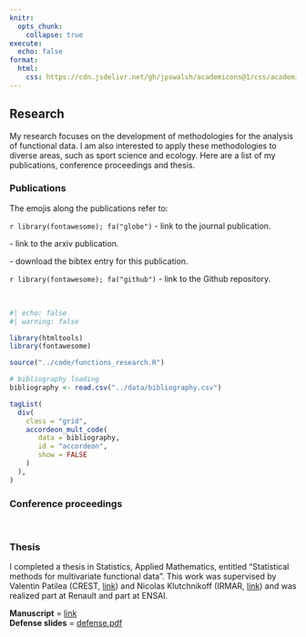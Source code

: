 ```yaml
---
knitr:
  opts_chunk: 
    collapse: true
execute: 
  echo: false
format: 
  html: 
    css: https://cdn.jsdelivr.net/gh/jpswalsh/academicons@1/css/academicons.min.css
---
```


## Research

My research focuses on the development of methodologies for the analysis of functional data. I am also interested to apply these methodologies to diverse areas, such as sport science and ecology. Here are a list of my publications, conference proceedings and thesis.


### Publications

The emojis along the publications refer to:

`r library(fontawesome); fa("globe")` - link to the journal publication.

<i class="ai ai-arxiv"></i> - link to the arxiv publication.

<i class="ai ai-zotero"></i> - download the bibtex entry for this publication.

`r library(fontawesome); fa("github")` - link to the Github repository.

<br>

```r
#| echo: false
#| warning: false

library(htmltools)
library(fontawesome)

source("../code/functions_research.R")

# bibliography loading
bibliography <- read.csv("../data/bibliography.csv")

tagList(
  div(
    class = "grid",
    accordeon_mult_code(
       data = bibliography,
       id = "accordeon", 
       show = FALSE
    )
  ),
)
```

### Conference proceedings

<br>

### Thesis

I completed a thesis in Statistics, Applied Mathematics, entitled "Statistical methods for multivariate functional data". This work was supervised by Valentin Patilea (CREST, <a href="http://ensai.fr/equipe/valentin-patilea/">link</a>) and Nicolas Klutchnikoff (IRMAR, <a href="https://klutchnikoff.github.io">link</a>) and was realized part at Renault and part at ENSAI.

**Manuscript** = [link](https://tel.archives-ouvertes.fr/tel-03540827)  
**Defense slides** = [defense.pdf](files/presentation_defense.pdf)